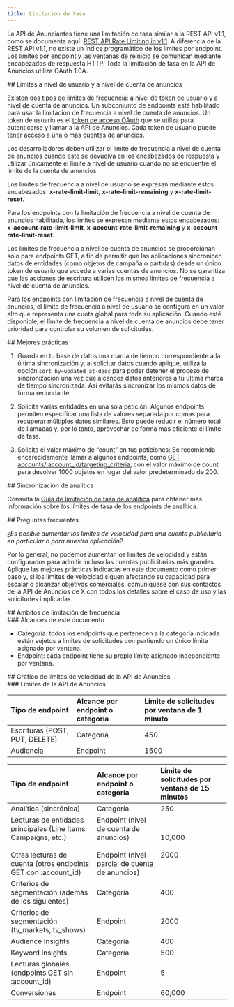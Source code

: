 ```yaml
---
title: Limitación de tasa
---
```


La API de Anunciantes tiene una limitación de tasa similar a la REST API v1.1, como se documenta aquí: [REST API Rate Limiting in v1.1](https://developer.x.com/content/developer-twitter/en/docs/basics/rate-limits). A diferencia de la REST API v1.1, no existe un índice programático de los límites por endpoint. Los límites por endpoint y las ventanas de reinicio se comunican mediante encabezados de respuesta HTTP. Toda la limitación de tasa en la API de Anuncios utiliza OAuth 1.0A.

<div id="user-level-and-ad-account-level-limits">
  ## Límites a nivel de usuario y a nivel de cuenta de anuncios
</div>

Existen dos tipos de límites de frecuencia: a nivel de token de usuario y a nivel de cuenta de anuncios. Un subconjunto de endpoints está habilitado para usar la limitación de frecuencia a nivel de cuenta de anuncios. Un token de usuario es el [token de acceso OAuth](/es/resources/fundamentals/authentication#obtaining-access-tokens-using-3-legged-oauth-flow) que se utiliza para autenticarse y llamar a la API de Anuncios. Cada token de usuario puede tener acceso a una o más cuentas de anuncios.

Los desarrolladores deben utilizar el límite de frecuencia a nivel de cuenta de anuncios cuando este se devuelva en los encabezados de respuesta y utilizar únicamente el límite a nivel de usuario cuando no se encuentre el límite de la cuenta de anuncios.

Los límites de frecuencia a nivel de usuario se expresan mediante estos encabezados: **x-rate-limit-limit**, **x-rate-limit-remaining** y **x-rate-limit-reset**.

Para los endpoints con la limitación de frecuencia a nivel de cuenta de anuncios habilitada, los límites se expresan mediante estos encabezados: **x-account-rate-limit-limit**, **x-account-rate-limit-remaining** y **x-account-rate-limit-reset**.

Los límites de frecuencia a nivel de cuenta de anuncios se proporcionan solo para endpoints GET, a fin de permitir que las aplicaciones sincronicen datos de entidades (como objetos de campaña o partidas) desde un único token de usuario que accede a varias cuentas de anuncios. No se garantiza que las acciones de escritura utilicen los mismos límites de frecuencia a nivel de cuenta de anuncios.

Para los endpoints con limitación de frecuencia a nivel de cuenta de anuncios, el límite de frecuencia a nivel de usuario se configura en un valor alto que representa una cuota global para toda su aplicación. Cuando esté disponible, el límite de frecuencia a nivel de cuenta de anuncios debe tener prioridad para controlar su volumen de solicitudes.

<div id="best-practices">
  ## Mejores prácticas
</div>

1. Guarda en tu base de datos una marca de tiempo correspondiente a la última sincronización y, al solicitar datos cuando aplique, utiliza la opción `sort_by=updated_at-desc` para poder detener el proceso de sincronización una vez que alcances datos anteriores a tu última marca de tiempo sincronizada. Así evitarás sincronizar los mismos datos de forma redundante.

2. Solicita varias entidades en una sola petición: Algunos endpoints permiten especificar una lista de valores separada por comas para recuperar múltiples datos similares. Esto puede reducir el número total de llamadas y, por lo tanto, aprovechar de forma más eficiente el límite de tasa.

3. Solicita el valor máximo de “count” en tus peticiones: Se recomienda encarecidamente llamar a algunos endpoints, como [GET accounts/:account\_id/targeting\_criteria](/es/x-ads-api/campaign-management#targeting-criteria), con el valor máximo de count para devolver 1000 objetos en lugar del valor predeterminado de 200.

<div id="analytics-syncing">
  ## Sincronización de analítica
</div>

Consulta la [Guía de limitación de tasa de analítica](/es/x-ads-api/analytics#best-practices) para obtener más información sobre los límites de tasa de los endpoints de analítica.

<div id="faqs">
  ## Preguntas frecuentes
</div>

_¿Es posible aumentar los límites de velocidad para una cuenta publicitaria en particular o para nuestra aplicación?_

Por lo general, no podemos aumentar los límites de velocidad y están configurados para admitir incluso las cuentas publicitarias más grandes. Aplique las mejores prácticas indicadas en este documento como primer paso y, si los límites de velocidad siguen afectando su capacidad para escalar o alcanzar objetivos comerciales, comuníquese con sus contactos de la API de Anuncios de X con todos los detalles sobre el caso de uso y las solicitudes implicadas.

<div id="scopes-of-rate-limiting">
  ## Ámbitos de limitación de frecuencia
</div>

<div id="scopes-for-this-doc">
  ### Alcances de este documento
</div>

- Categoría: todos los endpoints que pertenecen a la categoría indicada están sujetos a límites de solicitudes compartiendo un único límite asignado por ventana.
- Endpoint: cada endpoint tiene su propio límite asignado independiente por ventana.

<div id="ads-api-rate-limit-chart">
  ## Gráfico de límites de velocidad de la API de Anuncios
</div>

<div id="ads-api-rate-limits">
  ### Límites de la API de Anuncios
</div>

| Tipo de endpoint | Alcance por endpoint o categoría | Límite de solicitudes por ventana de 1 minuto |
| :--- | :--- | :--- |
| Escrituras (POST, PUT, DELETE) | Categoría | 450 |
| Audiencia | Endpoint | 1500 |

| Tipo de endpoint | Alcance por endpoint o categoría | Límite de solicitudes por ventana de 15 minutos |
| :--- | :--- | :--- |
| Analítica (sincrónica) | Categoría | 250 |
| Lecturas de entidades principales (Line Items, Campaigns, etc.)<br /><br />Otras lecturas de cuenta (otros endpoints GET con :account\_id) | Endpoint (nivel de cuenta de anuncios)<br /><br />Endpoint (nivel parcial de cuenta de anuncios) | 10,000<br /><br />2000 |
| Criterios de segmentación (además de los siguientes) | Categoría | 400 |
| Criterios de segmentación (tv\_markets, tv\_shows) | Endpoint | 2000 |
| Audience Insights | Categoría | 400 |
| Keyword Insights | Categoría | 500 |
| Lecturas globales (endpoints GET sin :account\_id) | Endpoint | 5   |
| Conversiones | Endpoint | 60,000 |